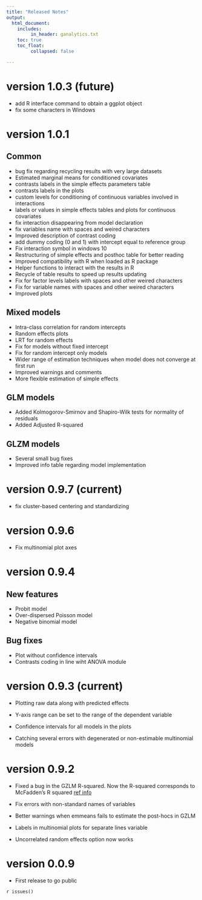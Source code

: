 ```yaml
---
title: "Released Notes"
output: 
  html_document:
    includes:
         in_header: ganalytics.txt
    toc: true
    toc_float:
         collapsed: false

---
```


#  version 1.0.3 (future)

* add R interface command to obtain a ggplot object
* fix some characters in Windows

#  version 1.0.1 

## Common

* bug fix regarding recycling results with very large datasets
* Estimated marginal means for conditioned covariates
* contrasts labels in the simple effects parameters table
* contrasts labels in the plots
* custom levels for conditioning of continuous variables involved in interactions
* labels or values in simple effects tables and plots for continuous covariates
* fix interaction disappearing from model declaration
* fix variables name with spaces and weired characters 
* Improved description of contrast coding
* add dummy coding (0 and 1) with intercept equal to reference group
* Fix interaction symbol in windows 10
* Restructuring of simple effects and posthoc table for better reading
* Improved compatibility with R when loaded as R package
* Helper functions to interact with the results in R
* Recycle of table results to speed up results updating
* Fix for factor levels labels with spaces and other weired characters
* Fix for variable names with spaces and other weired characters
* Improved plots

## Mixed models


* Intra-class correlation for random intercepts
* Random effects plots
* LRT for random effects
* Fix for models without fixed intercept
* Fix for random intercept only models 
* Wider range of estimation techniques when model does not converge at first run
* Improved warnings and comments
* More flexible estimation of simple effects

## GLM models

* Added Kolmogorov-Smirnov and Shapiro-Wilk tests for normality of residuals
* Added Adjusted R-squared

## GLZM models

* Several small bug fixes
* Improved info table regarding model implementation

#  version 0.9.7 (current)

* fix cluster-based centering and standardizing

#  version 0.9.6 

* Fix multinomial plot axes


#  version 0.9.4 

## New features

* Probit model
* Over-dispersed Poisson model
* Negative binomial model

## Bug fixes

* Plot without confidence intervals 
* Contrasts coding in line wiht ANOVA module

  
#  version 0.9.3 (current)


* Plotting raw data along with predicted effects

* Y-axis range can be set to the range of the dependent variable 

* Confidence intervals for all models in the plots

* Catching several errors with degenerated or non-estimable multinomial models

  

#  version 0.9.2 


* Fixed a bug in the GZLM R-squared. Now the R-squared corresponds to McFadden’s R squared [ref info](https://stats.idre.ucla.edu/other/mult-pkg/faq/general/faq-what-are-pseudo-r-squareds/)

* Fix errors with  non-standard names of variables

* Better warnings when emmeans fails to estimate the post-hocs in GZLM

* Labels in multinomial plots for separate lines variable

* Uncorrelated random effects option now works

# version 0.0.9

* First release to go public


`r issues()`
